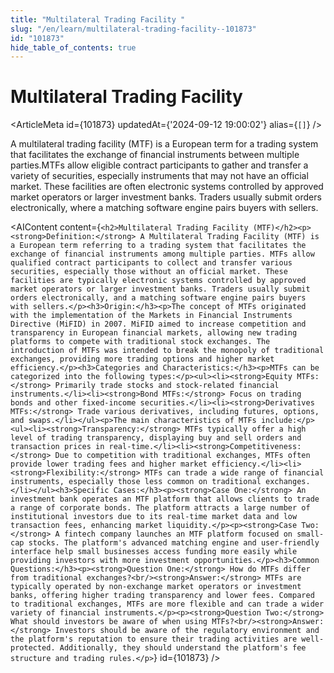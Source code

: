 ```yaml
---
title: "Multilateral Trading Facility "
slug: "/en/learn/multilateral-trading-facility--101873"
id: "101873"
hide_table_of_contents: true
---
```



# Multilateral Trading Facility 

<ArticleMeta id={101873} updatedAt={'2024-09-12 19:00:02'} alias={`[]`} />
<div className='border-solid border-b border-t-0 my-4 border-[var(--ifm-color-gray-300)]' />

A multilateral trading facility (MTF) is a European term for a trading system that facilitates the exchange of financial instruments between multiple parties.MTFs allow eligible contract participants to gather and transfer a variety of securities, especially instruments that may not have an official market. These facilities are often electronic systems controlled by approved market operators or larger investment banks. Traders usually submit orders electronically, where a matching software engine pairs buyers with sellers.

<AIContent content={`<h2>Multilateral Trading Facility (MTF)</h2><p><strong>Definition:</strong> A Multilateral Trading Facility (MTF) is a European term referring to a trading system that facilitates the exchange of financial instruments among multiple parties. MTFs allow qualified contract participants to collect and transfer various securities, especially those without an official market. These facilities are typically electronic systems controlled by approved market operators or larger investment banks. Traders usually submit orders electronically, and a matching software engine pairs buyers with sellers.</p><h3>Origin:</h3><p>The concept of MTFs originated with the implementation of the Markets in Financial Instruments Directive (MiFID) in 2007. MiFID aimed to increase competition and transparency in European financial markets, allowing new trading platforms to compete with traditional stock exchanges. The introduction of MTFs was intended to break the monopoly of traditional exchanges, providing more trading options and higher market efficiency.</p><h3>Categories and Characteristics:</h3><p>MTFs can be categorized into the following types:</p><ul><li><strong>Equity MTFs:</strong> Primarily trade stocks and stock-related financial instruments.</li><li><strong>Bond MTFs:</strong> Focus on trading bonds and other fixed-income securities.</li><li><strong>Derivatives MTFs:</strong> Trade various derivatives, including futures, options, and swaps.</li></ul><p>The main characteristics of MTFs include:</p><ul><li><strong>Transparency:</strong> MTFs typically offer a high level of trading transparency, displaying buy and sell orders and transaction prices in real-time.</li><li><strong>Competitiveness:</strong> Due to competition with traditional exchanges, MTFs often provide lower trading fees and higher market efficiency.</li><li><strong>Flexibility:</strong> MTFs can trade a wide range of financial instruments, especially those less common on traditional exchanges.</li></ul><h3>Specific Cases:</h3><p><strong>Case One:</strong> An investment bank operates an MTF platform that allows clients to trade a range of corporate bonds. The platform attracts a large number of institutional investors due to its real-time market data and low transaction fees, enhancing market liquidity.</p><p><strong>Case Two:</strong> A fintech company launches an MTF platform focused on small-cap stocks. The platform's advanced matching engine and user-friendly interface help small businesses access funding more easily while providing investors with more investment opportunities.</p><h3>Common Questions:</h3><p><strong>Question One:</strong> How do MTFs differ from traditional exchanges?<br/><strong>Answer:</strong> MTFs are typically operated by non-exchange market operators or investment banks, offering higher trading transparency and lower fees. Compared to traditional exchanges, MTFs are more flexible and can trade a wider variety of financial instruments.</p><p><strong>Question Two:</strong> What should investors be aware of when using MTFs?<br/><strong>Answer:</strong> Investors should be aware of the regulatory environment and the platform's reputation to ensure their trading activities are well-protected. Additionally, they should understand the platform's fee structure and trading rules.</p>`} id={101873} />

